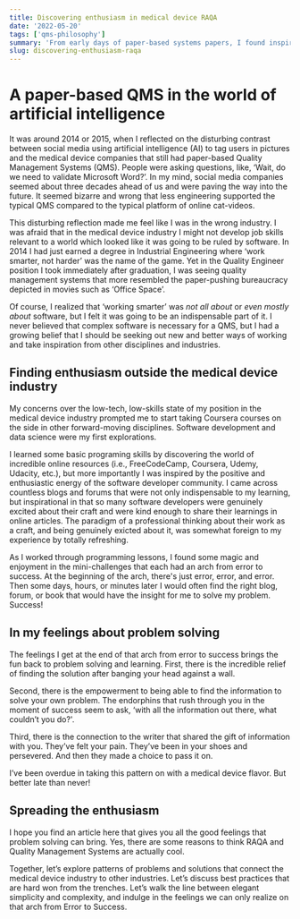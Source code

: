 ```yaml
---
title: Discovering enthusiasm in medical device RAQA
date: '2022-05-20'
tags: ['qms-philosophy']
summary: 'From early days of paper-based systems papers, I found inspiration in the software developer community to reframe my RAQA work and find meaning.'
slug: discovering-enthusiasm-raqa
---
```


# A paper-based QMS in the world of artificial intelligence

It was around 2014 or 2015, when I reflected on the disturbing contrast between social media using artificial intelligence (AI) to tag users in pictures and the medical device companies that still had paper-based Quality Management Systems (QMS). People were asking questions, like, ‘Wait, do we need to validate Microsoft Word?’. In my mind, social media companies seemed about three decades ahead of us and were paving the way into the future. It seemed bizarre and wrong that less engineering supported the typical QMS compared to the typical platform of online cat-videos.

This disturbing reflection made me feel like I was in the wrong industry. I was afraid that in the medical device industry I might not develop job skills relevant to a world which looked like it was going to be ruled by software. In 2014 I had just earned a degree in Industrial Engineering where ‘work smarter, not harder’ was the name of the game. Yet in the Quality Engineer position I took immediately after graduation, I was seeing quality management systems that more resembled the paper-pushing bureaucracy depicted in movies such as ‘Office Space’.

Of course, I realized that ‘working smarter’ was _not all about_ or _even mostly about_ software, but I felt it was going to be an indispensable part of it. I never believed that complex software is necessary for a QMS, but I had a growing belief that I should be seeking out new and better ways of working and take inspiration from other disciplines and industries.

## Finding enthusiasm outside the medical device industry

My concerns over the low-tech, low-skills state of my position in the medical device industry prompted me to start taking Coursera courses on the side in other forward-moving disciplines. Software development and data science were my first explorations.

I learned some basic programing skills by discovering the world of incredible online resources (i.e., FreeCodeCamp, Coursera, Udemy, Udacity, etc.), but more importantly I was inspired by the positive and enthusiastic energy of the software developer community. I came across countless blogs and forums that were not only indispensable to my learning, but inspirational in that so many software developers were genuinely excited about their craft and were kind enough to share their learnings in online articles. The paradigm of a professional thinking about their work as a craft, and being genuinely exicted about it, was somewhat foreign to my experience by totally refreshing.

As I worked through programming lessons, I found some magic and enjoyment in the mini-challenges that each had an arch from error to success. At the beginning of the arch, there's just error, error, and error. Then some days, hours, or minutes later I would often find the right blog, forum, or book that would have the insight for me to solve my problem. Success!

## In my feelings about problem solving

The feelings I get at the end of that arch from error to success brings the fun back to problem solving and learning. First, there is the incredible relief of finding the solution after banging your head against a wall.

Second, there is the empowerment to being able to find the information to solve your own problem. The endorphins that rush through you in the moment of success seem to ask, ‘with all the information out there, what couldn’t you do?'.

Third, there is the connection to the writer that shared the gift of information with you. They’ve felt your pain. They’ve been in your shoes and persevered. And then they made a choice to pass it on.

I’ve been overdue in taking this pattern on with a medical device flavor. But better late than never!

## Spreading the enthusiasm

I hope you find an article here that gives you all the good feelings that problem solving can bring. Yes, there are some reasons to think RAQA and Quality Management Systems are actually cool.

Together, let’s explore patterns of problems and solutions that connect the medical device industry to other industries. Let’s discuss best practices that are hard won from the trenches. Let’s walk the line between elegant simplicity and complexity, and indulge in the feelings we can only realize on that arch from Error to Success.
